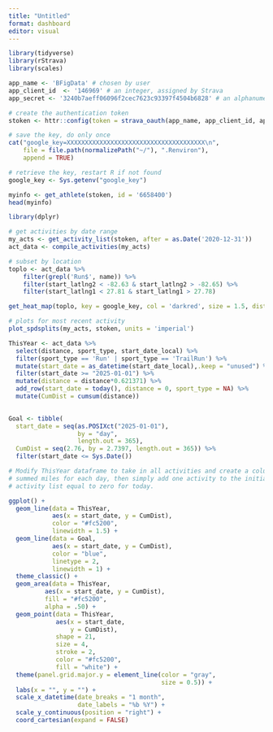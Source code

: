 ```yaml
---
title: "Untitled"
format: dashboard
editor: visual
---
```


```r
library(tidyverse)
library(rStrava)
library(scales)
```

```r
app_name <- 'BFigData' # chosen by user
app_client_id  <- '146969' # an integer, assigned by Strava
app_secret <- '3240b7aeff06096f2cec7623c93397f4504b6828' # an alphanumeric secret, assigned by Strava

# create the authentication token
stoken <- httr::config(token = strava_oauth(app_name, app_client_id, app_secret, app_scope="activity:read_all"))
```

```r
# save the key, do only once
cat("google_key=XXXXXXXXXXXXXXXXXXXXXXXXXXXXXXXXXXXXXX\n",
    file = file.path(normalizePath("~/"), ".Renviron"),
    append = TRUE)

# retrieve the key, restart R if not found
google_key <- Sys.getenv("google_key")
```

```r
myinfo <- get_athlete(stoken, id = '6658400')
head(myinfo)
```

```r
library(dplyr)

# get activities by date range
my_acts <- get_activity_list(stoken, after = as.Date('2020-12-31'))
act_data <- compile_activities(my_acts) 

# subset by location
toplo <- act_data %>% 
    filter(grepl('Run$', name)) %>% 
    filter(start_latlng2 < -82.63 & start_latlng2 > -82.65) %>% 
    filter(start_latlng1 < 27.81 & start_latlng1 > 27.78) 

get_heat_map(toplo, key = google_key, col = 'darkred', size = 1.5, distlab = F, alpha = 0.6, zoom = 13)
```

```r
# plots for most recent activity
plot_spdsplits(my_acts, stoken, units = 'imperial')
```

```r
ThisYear <- act_data %>%
  select(distance, sport_type, start_date_local) %>%
  filter(sport_type == 'Run' | sport_type == 'TrailRun') %>%
  mutate(start_date = as_datetime(start_date_local),.keep = "unused") %>%
  filter(start_date >= "2025-01-01") %>%
  mutate(distance = distance*0.621371) %>%
  add_row(start_date = today(), distance = 0, sport_type = NA) %>%
  mutate(CumDist = cumsum(distance)) 

 
Goal <- tibble(
  start_date = seq(as.POSIXct("2025-01-01"), 
                   by = "day", 
                   length.out = 365), 
  CumDist = seq(2.76, by = 2.7397, length.out = 365)) %>%
  filter(start_date <= Sys.Date())

# Modify ThisYear dataframe to take in all activities and create a column of 
# summed miles for each day, then simply add one activity to the initial 
# activity list equal to zero for today.

```

```r
ggplot() + 
  geom_line(data = ThisYear, 
            aes(x = start_date, y = CumDist), 
            color = "#fc5200", 
            linewidth = 1.5) +
  geom_line(data = Goal, 
            aes(x = start_date, y = CumDist), 
            color = "blue", 
            linetype = 2,
            linewidth = 1) +
  theme_classic() +
  geom_area(data = ThisYear, 
          aes(x = start_date, y = CumDist),
          fill = "#fc5200",
          alpha = .50) +
  geom_point(data = ThisYear,
             aes(x = start_date, 
                 y = CumDist),
             shape = 21,
             size = 4,
             stroke = 2,
             color = "#fc5200",
             fill = "white") +
  theme(panel.grid.major.y = element_line(color = "gray",
                                          size = 0.5)) +
  labs(x = "", y = "") +
  scale_x_datetime(date_breaks = "1 month",
                   date_labels = "%b %Y") +
  scale_y_continuous(position = "right") +
  coord_cartesian(expand = FALSE)

```
